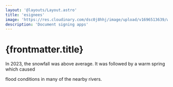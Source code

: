 ```yaml
---
layout: '@layouts/Layout.astro'
title: 'esignees'
image: 'https://res.cloudinary.com/dsc0j8hhj/image/upload/v1696513639/work-sample/esignees.png'
description: 'Document signing apps'
---
```



# {frontmatter.title}

In 2023, the snowfall was above average.
It was followed by a warm spring which caused

flood conditions in many of the nearby rivers.
